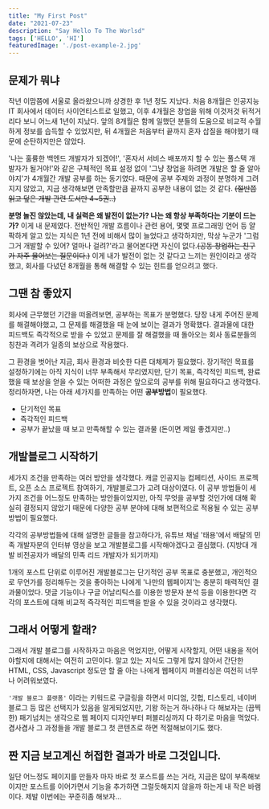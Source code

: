 ```yaml
---
title: "My First Post"
date: "2021-07-23"
description: "Say Hello To The Worlsd"
tags: ['HELLO', 'HI']
featuredImage: './post-example-2.jpg'
---
```


## 문제가 뭐냐

작년 이맘쯤에 서울로 올라왔으니까 상경한 후 1년 정도 지났다. 처음 8개월은 인공지능 IT 회사에서 데이터 사이언티스트로 일했고, 이후 4개월은 창업을 위해 이것저것 뒤적거리다 보니 어느새 1년이 지났다. 앞의 8개월은 함께 일했던 분들의 도움으로 비교적 수월하게 정보를 습득할 수 있었지만, 뒤 4개월은 처음부터 끝까지 혼자 삽질을 해야했기 때문에 순탄하지만은 않았다.

'나는 훌륭한 백엔드 개발자가 되겠어!', '혼자서 서비스 배포까지 할 수 있는 풀스택 개발자가 될거야!'와 같은 구체적인 목표 설정 없이 '그냥 창업을 하려면 개발은 할 줄 알아야지'가 4개월간 개발 공부를 하는 동기였다. 때문에 공부 주제와 과정이 분명하게 그려지지 않았고, 지금 생각해보면 만족할만큼 끝까지 공부한 내용이 없는 것 같다. ~~(절반쯤 읽고 덮은 개발 관련 도서만 4~5권..)~~ 

**분명 놀진 않았는데, 내 실력은 왜 발전이 없는가? 나는 왜 항상 부족하다는 기분이 드는가?** 이게 내 문제였다. 전반적인 개발 흐름이나 관련 용어, 몇몇 프로그래밍 언어 등 얄팍하게 알고 있는 지식은 1년 전에 비해서 많이 늘었다고 생각하지만, 막상 누군가 '그럼 그거 개발할 수 있어? 얼마나 걸려?'라고 물어본다면 자신이 없다.~~(공동 창업하는 친구가 자주 물어보는 질문이다.)~~ 이게 내가 발전이 없는 것 같다고 느끼는 원인이라고 생각했고, 회사를 다녔던 8개월을 통해 해결할 수 있는 힌트를 얻으려고 했다.

## 그땐 참 좋았지

회사에 근무했던 기간을 떠올려보면, 공부하는 목표가 분명했다. 당장 내게 주어진 문제를 해결해야했고, 그 문제를 해결했을 때 눈에 보이는 결과가 명확했다. 결과물에 대한 피드백도 즉각적으로 받을 수 있었고 문제를 잘 해결했을 때 돌아오는 회사 동료분들의 칭찬과 격려가 일종의 보상으로 작용했다.

그 환경을 벗어난 지금, 회사 환경과 비슷한 다른 대체제가 필요했다. 장기적인 목표를 설정하기에는 아직 지식이 너무 부족해서 무리였지만, 단기 목표, 즉각적인 피드백, 완료했을 때 보상을 얻을 수 있는 어떠한 과정은 앞으로의 공부를 위해 필요하다고 생각했다. 정리하자면, 나는 아래 세가지를 만족하는 어떤 **공부방법**이 필요했다.

- 단기적인 목표
- 즉각적인 피드백
- 공부가 끝났을 때 보고 만족해할 수 있는 결과물 (돈이면 제일 좋겠지만..)

## 개발블로그 시작하기

세가지 조건을 만족하는 여러 방안을 생각했다. 캐글 인공지능 컴페티션, 사이드 프로젝트, 오픈 소스 프로젝트 참여하기, 개발블로그가 고려 대상이였다. 이 공부 방법들이 세가지 조건을 어느정도 만족하는 방안들이었지만, 아직 무엇을 공부할 것인가에 대해 확실히 결정되지 않았기 때문에 다양한 공부 분야에 대해 보편적으로 적용될 수 있는 공부 방법이 필요했다.

각각의 공부방법들에 대해 설명한 글들을 참고하다가, 유튜브 채널 '태용'에서 배달의 민족 개발자분의 인터뷰 영상을 보고 개발블로그를 시작해야겠다고 결심했다. (지방대 개발 비전공자가 배달의 민족 리드 개발자가 되기까지)

1개의 포스트 단위로 이루어진 개발블로그는 단기적인 공부 목표로 충분했고, 개인적으로 무언가를 정리해두는 것을 좋아하는 나에게 '나만의 웹페이지'는 충분히 매력적인 결과물이었다. 댓글 기능이나 구글 어날리틱스를 이용한 방문자 분석 등을 이용한다면 각각의 포스트에 대해 비교적 즉각적인 피드백을 받을 수 있을 것이라고 생각했다.

## 그래서 어떻게 할래?

그래서 개발 블로그를 시작하자고 마음은 먹었지만, 어떻게 시작할지, 어떤 내용을 적어야할지에 대해서는 여전히 고민이다. 알고 있는 지식도 그렇게 많지 않아서 간단한 HTML, CSS, Javascript 정도만 할 줄 아는 나에게 웹페이지 퍼블리싱은 여전히 너무나 어려워보였다.

`'개발 블로그 플랫폼'` 이라는 키워드로 구글링을 하면서 미디엄, 깃헙, 티스토리, 네이버 블로그 등 많은 선택지가 있음을 알게되었지만, 기왕 하는거 하나하나 다 해보자는 (끔찍한) 패기넘치는 생각으로 웹 페이지 디자인부터 퍼블리싱까지 다 하기로 마음을 먹었다. 겸사겸사 그 과정들을 개발 블로그 첫 콘텐츠로 하면 적절해보이기도 했다.

## 짠 지금 보고계신 허접한 결과가 바로 그것입니다.

일단 어느정도 페이지를 만들자 마자 바로 첫 포스트를 쓰는 거라, 지금은 많이 부족해보이지만 포스트를 이어가면서 기능을 추가하면 그럴듯해지지 않을까 하는게 내 작은 바램이다. 제발 이번에는 꾸준히좀 해보자...